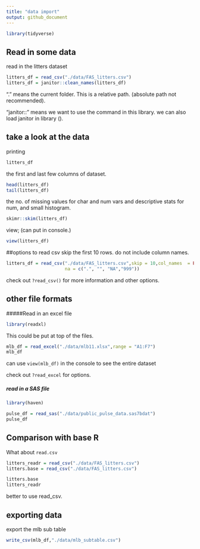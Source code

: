 ```yaml
---
title: "data import"
output: github_document
---
```


```r
library(tidyverse)
```

## Read in some data

read in the litters dataset

```r
litters_df = read_csv("./data/FAS_litters.csv")
litters_df = janitor::clean_names(litters_df)
```
 "." means the current folder. This is a relative path. (absolute path not recommended).
 
 "janitor::" means we want to use the command in this library. we can also load janitor in library ().
 
 
## take a look at the data

printing
```r
litters_df
```

the first and last few columns of dataset.
```r
head(litters_df)
tail(litters_df)
```


the no. of missing values for char and num vars and descriptive stats for num, and small histogram.
```r
skimr::skim(litters_df)
```

view; (can put in console.)
```r
view(litters_df)
```


##options to read csv
skip the first 10 rows. do not include column names. 
```r
litters_df = read_csv("./data/FAS_litters.csv",skip = 10,col_names  = FALSE, 
                      na = c(".", "", "NA","999"))
```

check out `?read_csv()` for more information and other options.

## other file formats

#####Read in an excel file

```r
library(readxl)
```
This could be put at top of the files.



```r
mlb_df = read_excel("./data/mlb11.xlsx",range = "A1:F7")
mlb_df
```
can use `view(mlb_df)` in the console to see the entire dataset

check out `?read_excel` for options.

##### read in a SAS file

```r
library(haven)
```

```r
pulse_df = read_sas("./data/public_pulse_data.sas7bdat")
pulse_df
```

## Comparison with base R

What about `read.csv`
```r
litters_readr = read_csv("./data/FAS_litters.csv")
litters.base = read_csv("./data/FAS_litters.csv")

litters.base
litters_readr
```

better to use read_csv.


## exporting data

export the mlb sub table
```r
write_csv(mlb_df,"./data/mlb_subtable.csv")
```

